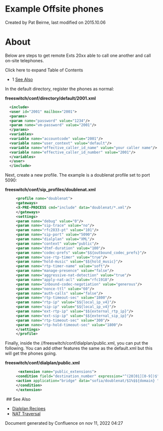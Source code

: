 
# Example Offsite phones 

 Created by  Pat Beirne, last modified on 2015.10.06

# About

Below are steps to get remote Exts 20xx able to call one another and call on-site telephones.

Click here to expand Table of Contents

* 1 [See Also](#see-also)

In the default directory, register the phones as normal:

**freeswitch/conf/directory/default/2001.xml**

```xml
  <include>
  <user id="2001" mailbox="2001">
  <params>
  <param name="password" value="1234"/>
  <param name="vm-password" value="2001"/>
  </params>
  <variables>
  <variable name="accountcode" value="2001"/>
  <variable name="user_context" value="default"/>
  <variable name="effective_caller_id_name" value="your caller name"/>
  <variable name="effective_caller_id_number" value="2001"/>
  </variables>
  </user>
  </include>
```

Next, create a new profile. The example is a doublenat profile set to port 5090:

**freeswitch/conf/sip\_profiles/doublenat.xml**

```xml
     <profile name="doublenat">
     <gateways>
     <X-PRE-PROCESS cmd="include" data="doublenat/*.xml"/>
     </gateways>
     <settings>
     <param name="debug" value="0"/>
     <param name="sip-trace" value="no"/>
     <param name="rfc2833-pt" value="101"/>
     <param name="sip-port" value="5090"/>
     <param name="dialplan" value="XML"/>
     <param name="context" value="public"/>
     <param name="dtmf-duration" value="100"/>
     <param name="codec-prefs" value="$${outbound_codec_prefs}"/>
     <param name="use-rtp-timer" value="true"/>
     <param name="hold-music" value="$${hold_music}"/>
     <param name="rtp-timer-name" value="soft"/>
     <param name="manage-presence" value="false"/>
     <param name="aggressive-nat-detection" value="true"/>
     <param name="apply-nat-acl" value="rfc1918"/> 
     <param name="inbound-codec-negotiation" value="generous"/>
     <param name="nonce-ttl" value="60"/>
     <param name="auth-calls" value="false"/>
     <param name="rtp-timeout-sec" value="1800"/>
     <param name="rtp-ip" value="$${local_ip_v4}"/>
     <param name="sip-ip" value="$${local_ip_v4}"/>
     <param name="ext-rtp-ip" value="$${external_rtp_ip}"/>
     <param name="ext-sip-ip" value="$${external_sip_ip}"/>
     <param name="rtp-timeout-sec" value="300"/>
     <param name="rtp-hold-timeout-sec" value="1800"/>
     </settings>
     </profile> 
```

Finally, inside the //freeswitch/conf/dialplan/public.xml, you can put the following. You can add other features the same as the default.xml but this will get the phones going.

**freeswitch/conf/dialplan/public.xml**

```xml
      <extension name="public_extensions"> 
     <condition field="destination_number" expression="^(20[01][0-9])$">
     <action application="bridge" data="sofia/doublenat/$1%$${domain} "/> 
     </condition>
     </extension>
```

 ## See Also

* [Dialplan Recipes](../../Dialplan-Recipes_9634252.mdx#about)
* [NAT Traversal](../../../Networking/NAT-Traversal_3375417.mdx#about)

Document generated by Confluence on nov 11, 2022 04:27
